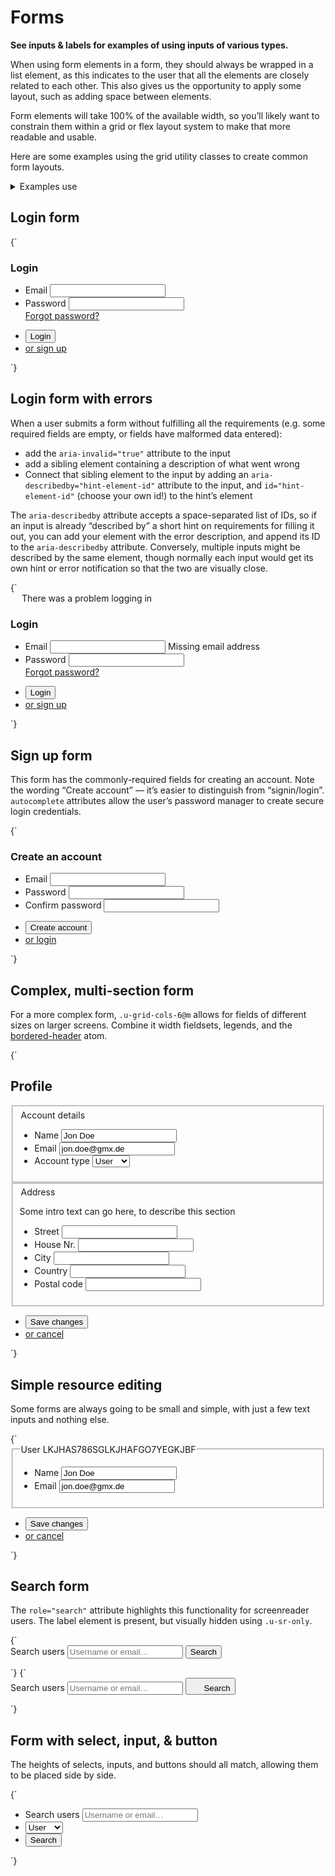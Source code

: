 
<Meta title="UI/Data/Forms" />

# Forms

**See inputs & labels for examples of using inputs of various types.**

When using form elements in a form, they should always be wrapped in a list element, as this indicates to the user that all the elements are closely related to each other. This also gives us the opportunity to apply some layout, such as adding space between elements.

Form elements will take 100% of the available width, so you’ll likely want to constrain them within a grid or flex layout system to make that more readable and usable.

Here are some examples using the grid utility classes to create common form layouts.

<details class="u-margin-xl-y">
  <summary class="u-h4 u-font--medium">Examples use</summary>
  <ul>
    <li><a href="/docs/atoms-card--card">a-card</a></li>
    <li><a href="/docs/atoms-content--content">a-content</a></li>
    <li><a href="/docs/atoms-flash--flash-brand-1">a-flash</a></li>
    <li><a href="/docs/atoms-icon--icon">a-icon</a></li>
    <li><a href="/docs/atoms-list-reset--list-reset">a-list-reset</a></li>
    <li><a href="/docs/utilities-color--brand-1">u-fg</a></li>
    <li><a href="/docs/utilities-flex--flex">u-flex</a></li>
    <li><a href="/docs/utilities-font--font-medium">u-font</a></li>
    <li><a href="/docs/utilities-box-alignment--items-center">u-items-center</a></li>
    <li><a href="/docs/utilities-box-alignment--justify-end">u-justify</a></li>
    <li><a href="/docs/utilities-margin--margin-m">u-margin</a></li>
    <li><a href="/docs/utilities-padding--padding-m">u-padding</a></li>
  </ul>
</details>

## Login form

<Canvas>
  <Story name="Login form">
    {`
      <div class="a-content a-content--s">
        <form class="a-card@m u-padding-xl@m" method="POST" action="">
          <h3>Login</h3>
          <ul class="a-list-reset u-margin-xl-bottom">
            <li class="u-margin-m-bottom">
              <label for="email">Email</label>
              <input id="email" type="email" autocomplete="email" />
            </li>
            <li class="u-margin-m-bottom u-flex u-flex-col">
              <label for="password">Password</label>
              <input id="password" type="password" autocomplete="current-password" />
              <div class="u-flex u-justify-end u-margin-xs-top">
                <a href="/">Forgot password?</a>
              </div>
            </li>
          </ul>
          <ul class="a-list-reset u-flex u-items-center">
            <li class="u-margin-xl-right">
              <button type="submit" class="a-button u-h3">Login</button>
            </li>
            <li>
              <a href="/">or sign up</a>
            </li>
          </ul>
        </form>
      </div>
    `}
  </Story>
</Canvas>

## Login form with errors

When a user submits a form without fulfilling all the requirements (e.g. some required fields are empty, or fields have malformed data entered):

- add the `aria-invalid="true"` attribute to the input
- add a sibling element containing a description of what went wrong
- Connect that sibling element to the input by adding an `aria-describedby="hint-element-id"` attribute to the input, and `id="hint-element-id"` (choose your own id!) to the hint’s element

The `aria-describedby` attribute accepts a space-separated list of IDs, so if an input is already “described by” a short hint on requirements for filling it out, you can add your element with the error description, and append its ID to the `aria-describedby` attribute. Conversely, multiple inputs might be described by the same element, though normally each input would get its own hint or error notification so that the two are visually close.

<Canvas>
  <Story name="Login form with errors">
    {`
      <div class="a-content a-content--s">
        <form class="a-card@m u-padding-xl@m" method="POST" action="">
          <div class="u-padding-l-y u-margin-neg-m u-margin-neg-xl@m u-margin-l-bottom@m a-flash a-flash--warning" role="alert">
            <div class="a-content u-flex u-items-center">
              <svg width="14" height="14" class="a-icon a-icon--l u-flex-shrink-0 u-margin-m-right" aria-hidden="true" focusable="false" xmlns="http://www.w3.org/2000/svg" viewBox="0 0 100 100">
                <use xlink:href="${icons}#icon-exclamation"></use>
              </svg>
              There was a problem logging in
            </div>
          </div>
          <h3>Login</h3>
          <ul class="a-list-reset u-margin-xl-bottom">
            <li class="u-margin-m-bottom">
              <label for="email">Email</label>
              <input id="email" type="email" autocomplete="email" aria-invalid="true" aria-describedby="email-help-text" />
              <span id="email-help-text" class="u-fg--warning u-margin-xs-top">Missing email address</span>
            </li>
            <li class="u-margin-m-bottom u-flex u-flex-col">
              <label for="password">Password</label>
              <input id="password" type="password" autocomplete="current-password" />
              <div class="u-flex u-justify-end u-margin-xs-top">
                <a href="/">Forgot password?</a>
              </div>
            </li>
          </ul>
          <ul class="a-list-reset u-flex u-items-center">
            <li class="u-margin-xl-right">
              <button type="submit" class="a-button u-h3">Login</button>
            </li>
            <li>
              <a href="/">or sign up</a>
            </li>
          </ul>
        </form>
      </div>
    `}
  </Story>
</Canvas>

## Sign up form

This form has the commonly-required fields for creating an account. Note the wording “Create account” — it’s easier to distinguish from “signin/login”. `autocomplete` attributes allow the user’s password manager to create secure login credentials.

<Canvas>
  <Story name="Sign up form">
    {`
      <div class="a-content a-content--s">
        <form class="a-card@m u-padding-xl@m" method="POST" action="">
          <h3>Create an account</h3>
          <ul class="a-list-reset u-margin-xl-bottom">
            <li class="u-margin-m-bottom">
              <label for="email">Email</label>
              <input id="email" type="email" autocomplete="email" />
            </li>
            <li class="u-margin-m-bottom">
              <label for="password">Password</label>
              <input id="new-password" type="password" autocomplete="new-password" />
            </li>
            <li class="u-margin-m-bottom">
              <label for="confirm_password">Confirm password</label>
              <input id="confirm_password" type="password" autocomplete="new-password" />
            </li>
          </ul>
          <ul class="a-list-reset u-flex u-items-center">
            <li class="u-margin-xl-right">
              <button type="submit" class="a-button u-h3">Create account</button>
            </li>
            <li>
              <a href="/">or login</a>
            </li>
          </ul>
        </form>
      </div>
    `}
  </Story>
</Canvas>

## Complex, multi-section form

For a more complex form, `.u-grid-cols-6@m` allows for fields of different sizes on larger screens. Combine it width fieldsets, legends, and the [bordered-header](/docs/atoms-bordered-header--bordered-header) atom.

<Canvas>
  <Story name="Complex, multi-section form">
    {`
      <form action="" method="POST" class="a-content">
        <h2>Profile</h2>
        <fieldset class="u-margin-xl-bottom u-padding-xl-bottom">
          <div class="a-bordered-header u-margin-xl-bottom">
            <legend class="u-h3 u-font--bold">Account details</legend>
          </div>
          <div class="u-grid u-gap-m u-grid-cols-6@l u-gap-m">
            <ul class="a-list-reset u-col-start-3@l u-grid u-gap-m u-grid-cols-6@m u-col-span-4@l">
              <li class="u-col-span-4@m u-col-start-1@m u-col-span-3@l">
                <label for="name">Name</label>
                <input id="name" type="text" autocomplete="name" value="Jon Doe" />
              </li>
              <li class="u-col-span-4@m u-col-start-1@m u-col-span-3@l">
                <label for="email">Email</label>
                <input id="email" type="text" autocomplete="email" value="jon.doe@gmx.de" />
              </li>
              <li class="u-col-start-1@m u-col-span-2@m">
                <label for="type">Account type</label>
                <select id="type">
                  <option value="user">User</option>
                  <option value="admin">Admin</option>
                </select>
              </li>
            </ul>
          </div>
        </fieldset>
        <fieldset class="u-margin-xl-bottom u-padding-xl-bottom">
          <div class="a-bordered-header u-margin-xl-bottom">
            <legend class="u-h3 u-font--bold a-bordered-header">Address</legend>
          </div>
          <div class="u-grid u-gap-m u-grid-cols-6@l">
            <div class="u-col-span-2@l">
              <p class="u-h6 u-fg--gray-50 u-padding-l-y@l u-padding-xl-right@m">Some intro text can go here, to describe this section</p>
            </div>
            <ul class="a-list-reset u-col-start-3@l u-col-span-4@l u-grid u-gap-m u-grid-cols-6@m u-gap-m">
              <li class="u-col-span-4@m u-col-span-3@l">
                <label for="street">Street</label>
                <input id="street" type="text" autocomplete="address-line1" />
              </li>
              <li class="u-col-span-2@m u-col-span-1@l">
                <label for="house">House Nr.</label>
                <input id="house" type="text" />
              </li>
              <li class="u-col-start-1@m u-col-start-1@l u-col-span-3@m">
                <label for="city">City</label>
                <input id="city" type="text" autocomplete="address-line2" />
              </li>
              <li class="u-col-span-3@m">
                <label for="country">Country</label>
                <input id="country" type="text" autocomplete="country-name" />
              </li>
              <li class="u-col-span-2@m">
                <label for="postal-code">Postal code</label>
                <input id="postal-code" type="text" autocomplete="postal-code" />
              </li>
            </ul>
          <div>
        </fieldset>
        <div class="u-grid u-gap-m u-grid-cols-6@l u-gap-m u-margin-xl-bottom">
          <ul class="a-list-reset u-flex u-items-center u-col-start-3@l u-col-span-4@l">
            <li class="u-margin-l-right">
              <button type="submit" class="a-button">Save changes</button>
            </li>
            <li>
              <a href="/"> or cancel</a>
            </li>
          </ul>
        </div>
      </form>
    `}
  </Story>
</Canvas>

## Simple resource editing

Some forms are always going to be small and simple, with just a few text inputs and nothing else.

<Canvas>
  <Story name="Simple resource editing">
    {`
      <form action="" method="POST" class="a-content">
        <fieldset>
          <legend class="u-sr-only">User LKJHAS786SGLKJHAFGO7YEGKJBF</legend>
          <div class="u-grid u-gap-m u-grid-cols-6@l u-margin-xl-bottom">
            <ul class="a-list-reset u-grid u-gap-m u-grid-cols-6@m u-col-span-4@l">
              <li class="u-col-span-4@m u-col-start-1@m">
                <label for="name">Name</label>
                <input id="name" type="text" autocomplete="name" value="Jon Doe" />
              </li>
              <li class="u-col-span-4@m u-col-start-1@m">
                <label for="email">Email</label>
                <input id="email" type="text" autocomplete="email" value="jon.doe@gmx.de" />
              </li>
            </ul>
          </div>
        </fieldset>
        <ul class="a-list-reset u-flex u-items-center u-margin-xl-bottom">
          <li class="u-margin-l-right">
            <button type="submit" class="a-button">Save changes</button>
          </li>
          <li>
            <a href="/"> or cancel</a>
          </li>
        </ul>
      </form>
    `}
  </Story>
</Canvas>



## Search form

The `role="search"` attribute highlights this functionality for screenreader users. The label element is present, but visually hidden using `.u-sr-only`.

<Canvas>
  <Story name="Search form">
    {`
    <form role="search" action="" method="POST" class="u-flex o-ui-group">
      <label for="search" class="u-sr-only">Search users</label>
      <input type="search" id="search" placeholder="Username or email…" class="u-flex-grow-1 u-round-0--tr u-round-0--br o-ui-group__item" />
      <button type="submit" class="a-button a-button--ui o-ui-group__item o-ui-group__last u-round-0--tl u-round-0--bl">Search</button>
    </form>
    `}
  </Story>
</Canvas>

<Canvas>
  <Story name="Search form with icon button">
    {`
    <form role="search" action="" method="POST" class="u-flex o-ui-group">
      <label for="search" class="u-sr-only">Search users</label>
      <input type="search" id="search" placeholder="Username or email…" class="u-flex-grow-1 o-ui-group__item u-round-0--tr u-round-0--br" />
      <button type="submit" class="a-button a-button--ui o-ui-group__item o-ui-group__last u-round-0--tl u-round-0--bl" title="Search users">
        <svg width="18" height="18" class="a-icon" aria-hidden="true" focusable="false" xmlns="http://www.w3.org/2000/svg" viewBox="0 0 100 100">
          <use xlink:href="${icons}#icon-search"></use>
        </svg>
        <span class="u-sr-only">Search</span>
      </button>
    </form>
    `}
  </Story>
</Canvas>

## Form with select, input, & button

The heights of selects, inputs, and buttons should all match, allowing them to be placed side by side.

<Canvas>
  <Story name="Select input and button">
    {`
    <form role="search" action="" method="POST" class="u-flex">
      <ul class="a-list-reset u-flex u-items-end">
        <li class="u-margin-xs-right">
          <label for="filter">Search users</label>
          <input type="search" id="filter" placeholder="Username or email…" />
        </li>
        <li class="u-margin-xs-right">
          <select id="type">
            <option value="user">User</option>
            <option value="admin">Admin</option>
          </select>
        </li>
        <li>
          <button type="submit" class="a-button a-button--ui">Search</button>
        </li>
      </ul>
    </form>
    `}
  </Story>
</Canvas>
